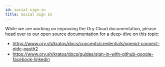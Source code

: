 ```yaml
---
id: social-sign-in
title: Social Sign In
---
```


While we are working on improving the Ory Cloud documentation, please head over
to our open source documentation for a deep-dive on this topic:

- https://www.ory.sh/kratos/docs/concepts/credentials/openid-connect-oidc-oauth2
- https://www.ory.sh/kratos/docs/guides/sign-in-with-github-google-facebook-linkedin
